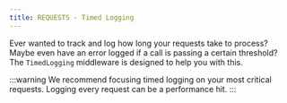 ```yaml
---
title: REQUESTS - Timed Logging
---
```


Ever wanted to track and log how long your requests take to process?  Maybe even have an error logged if a call is passing
a certain threshold? The `TimedLogging` middleware is designed to help you with this.


:::warning
We recommend focusing timed logging on your most critical requests.  Logging every request can be a performance hit.
:::